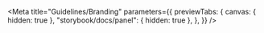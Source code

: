
<Meta
	title="Guidelines/Branding"
	parameters={{
		previewTabs: {
			canvas: { hidden: true },
			"storybook/docs/panel": { hidden: true },
		},
	}}
/>
